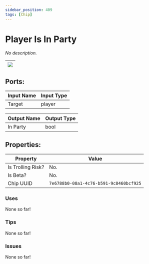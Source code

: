 ```yaml
---
sidebar_position: 409
tags: [Chip]
---
```


# Player Is In Party


*No description.*

| ![](https://images-ext-2.discordapp.net/external/MPmIaQzlEPmgGWlgi-WxBBXt0Bjv_zWPkg1y1f_sy3s/https/www.recroomcircuits.com/image/circuit/absolute-value?width=206&height=108) |
|-----|

## Ports:

| Input Name | Input Type |
|-----------|-----------|
| Target | player |

| Output Name | Output Type |
|-----------|-----------|
| In Party | bool |

## Properties:

| Property  | Value |
|-------------------|-----------|
| Is Trolling Risk? | No. |
| Is Beta? | No. |
| Chip UUID | `7e6788b0-08a1-4c76-b591-9c8460bcf925` |

### Uses

None so far!

### Tips

None so far!

### Issues

None so far!